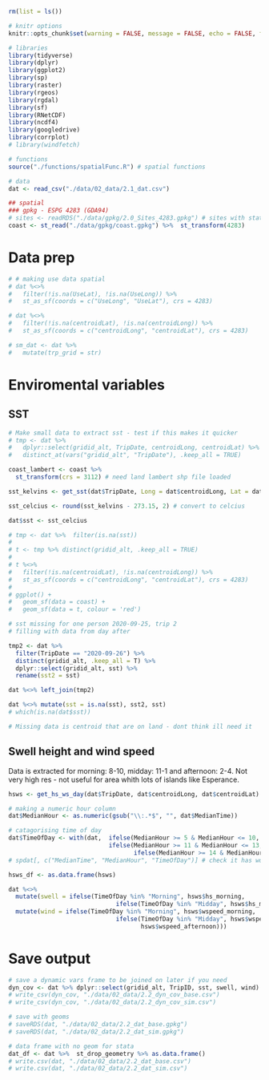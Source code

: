 ```r
rm(list = ls())

# knitr options
knitr::opts_chunk$set(warning = FALSE, message = FALSE, echo = FALSE, fig.align = 'center', fig.width = 10, fig.height = 7) 

# libraries 
library(tidyverse)
library(dplyr)
library(ggplot2)
library(sp)
library(raster)
library(rgeos)
library(rgdal)
library(sf)
library(RNetCDF)
library(ncdf4)
library(googledrive)
library(corrplot)
# library(windfetch)

# functions
source("./functions/spatialFunc.R") # spatial functions

# data
dat <- read_csv("./data/02_data/2.1_dat.csv")

## spatial
### gpkg - ESPG 4283 (GDA94)
# sites <- readRDS("./data/gpkg/2.0_Sites_4283.gpkg") # sites with static attributes
coast <- st_read("./data/gpkg/coast.gpkg") %>%  st_transform(4283)
```

# Data prep
```r
# # making use data spatial 
# dat %<>%
#   filter(!is.na(UseLat), !is.na(UseLong)) %>%
#   st_as_sf(coords = c("UseLong", "UseLat"), crs = 4283)

# dat %<>%
#   filter(!is.na(centroidLat), !is.na(centroidLong)) %>%
#   st_as_sf(coords = c("centroidLong", "centroidLat"), crs = 4283)

# sm_dat <- dat %>%  
#   mutate(trp_grid = str)
```

# Enviromental variables
## SST
```r
# Make small data to extract sst - test if this makes it quicker
# tmp <- dat %>% 
#   dplyr::select(gridid_alt, TripDate, centroidLong, centroidLat) %>%
#   distinct_at(vars("gridid_alt", "TripDate"), .keep_all = TRUE)

coast_lambert <- coast %>%
  st_transform(crs = 3112) # need land lambert shp file loaded

sst_kelvins <- get_sst(dat$TripDate, Long = dat$centroidLong, Lat = dat$centroidLat) # getting sst

sst_celcius <- round(sst_kelvins - 273.15, 2) # convert to celcius

dat$sst <- sst_celcius

# tmp <- dat %>%  filter(is.na(sst))
# 
# t <- tmp %>% distinct(gridid_alt, .keep_all = TRUE)
# 
# t %<>%
#   filter(!is.na(centroidLat), !is.na(centroidLong)) %>%
#   st_as_sf(coords = c("centroidLong", "centroidLat"), crs = 4283)
# 
# ggplot() +
#   geom_sf(data = coast) +
#   geom_sf(data = t, colour = 'red')

# sst missing for one person 2020-09-25, trip 2
# filling with data from day after

tmp2 <- dat %>% 
  filter(TripDate == "2020-09-26") %>% 
  distinct(gridid_alt, .keep_all = T) %>% 
  dplyr::select(gridid_alt, sst) %>% 
  rename(sst2 = sst)

dat %<>% left_join(tmp2)

dat %<>% mutate(sst = is.na(sst), sst2, sst) 
# which(is.na(dat$sst))

# Missing data is centroid that are on land - dont think ill need it
```

## Swell height and wind speed
Data is extracted for morning: 8-10, midday: 11-1 and afternoon: 2-4. 
Not very high res - not useful for area whith lots of islands like Esperance. 
```r
hsws <- get_hs_ws_day(dat$TripDate, dat$centroidLong, dat$centroidLat) # getting hs and ws

# making a numeric hour column
dat$MedianHour <- as.numeric(gsub("\\:.*$", "", dat$MedianTime))

# catagorising time of day
dat$TimeOfDay <- with(dat,  ifelse(MedianHour >= 5 & MedianHour <= 10, "Morning",
                            ifelse(MedianHour >= 11 & MedianHour <= 13, "Midday",
                                   ifelse(MedianHour >= 14 & MedianHour <= 18, "Afternoon", NA))))
# spdat[, c("MedianTime", "MedianHour", "TimeOfDay")] # check it has worked

hsws_df <- as.data.frame(hsws)

dat %<>%
  mutate(swell = ifelse(TimeOfDay %in% "Morning", hsws$hs_morning,
                              ifelse(TimeOfDay %in% "Midday", hsws$hs_midday, hsws$hs_afternoon))) %>%
  mutate(wind = ifelse(TimeOfDay %in% "Morning", hsws$wspeed_morning,
                              ifelse(TimeOfDay %in% "Midday", hsws$wspeed_midday,
                                     hsws$wspeed_afternoon)))
```

# Save output
```r
# save a dynamic vars frame to be joined on later if you need
dyn_cov <- dat %>% dplyr::select(gridid_alt, TripID, sst, swell, wind)
# write_csv(dyn_cov, "./data/02_data/2.2_dyn_cov_base.csv")
# write_csv(dyn_cov, "./data/02_data/2.2_dyn_cov_sim.csv")

# save with geoms
# saveRDS(dat, "./data/02_data/2.2_dat_base.gpkg")
# saveRDS(dat, "./data/02_data/2.2_dat_sim.gpkg")

# data frame with no geom for stata
dat_df <- dat %>%  st_drop_geometry %>% as.data.frame()
# write.csv(dat, "./data/02_data/2.2_dat_base.csv")
# write.csv(dat, "./data/02_data/2.2_dat_sim.csv")
```